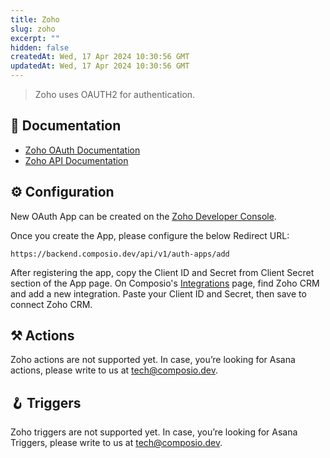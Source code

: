 ```yaml
---
title: Zoho
slug: zoho
excerpt: ""
hidden: false
createdAt: Wed, 17 Apr 2024 10:30:56 GMT
updatedAt: Wed, 17 Apr 2024 10:30:56 GMT
--- 
```

> Zoho uses OAUTH2 for authentication.
## 📔 Documentation

- [Zoho OAuth Documentation](https://www.zoho.com/accounts/protocol/oauth/web-server-applications.html)
- [Zoho API Documentation](https://www.zoho.com/developer/rest-api.html)

## ⚙️ Configuration

<Tip>New OAuth App can be created on the [Zoho Developer Console](https://api-console.zoho.in/).</Tip>

Once you create the App, please configure the below Redirect URL:


```
https://backend.composio.dev/api/v1/auth-apps/add
```

After registering the app, copy the Client ID and Secret from Client Secret section of the App page. On Composio's [Integrations](https://app.composio.dev/apps) page, find Zoho CRM and add a new integration. Paste your Client ID and Secret, then save to connect Zoho CRM.


## ⚒️ Actions

Zoho actions are not supported yet. In case, you’re looking for Asana actions, please write to us at tech@composio.dev.

## 🪝 Triggers

Zoho triggers are not supported yet. In case, you’re looking for Asana Triggers, please write to us at tech@composio.dev.
